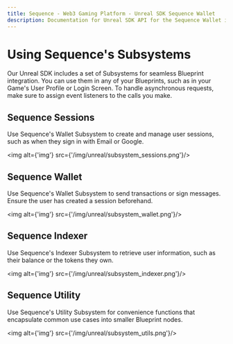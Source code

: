 ```yaml
---
title: Sequence - Web3 Gaming Platform - Unreal SDK Sequence Wallet
description: Documentation for Unreal SDK API for the Sequence Wallet infrastructure stack for web3 gaming.
---
```


# Using Sequence's Subsystems

Our Unreal SDK includes a set of Subsystems for seamless Blueprint integration. You can use them in any of your
Blueprints, such as in your Game's User Profile or Login Screen. To handle asynchronous requests, make sure to
assign event listeners to the calls you make.

## Sequence Sessions

Use Sequence's Wallet Subsystem to create and manage user sessions, such as when they sign in with Email or Google.

<img alt={'img'} src={'/img/unreal/subsystem_sessions.png'}/>

## Sequence Wallet

Use Sequence's Wallet Subsystem to send transactions or sign messages. Ensure the user has created a session beforehand.

<img alt={'img'} src={'/img/unreal/subsystem_wallet.png'}/>

## Sequence Indexer

Use Sequence's Indexer Subsystem to retrieve user information, such as their balance or the tokens they own.

<img alt={'img'} src={'/img/unreal/subsystem_indexer.png'}/>

## Sequence Utility

Use Sequence's Utility Subsystem for convenience functions that encapsulate common use cases into smaller Blueprint nodes.

<img alt={'img'} src={'/img/unreal/subsystem_utils.png'}/>
